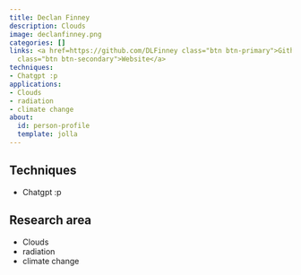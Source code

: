 ```yaml
---
title: Declan Finney
description: Clouds
image: declanfinney.png
categories: []
links: <a href=https://github.com/DLFinney class="btn btn-primary">Github</a><a href=https://environment.leeds.ac.uk/institute-climate-atmospheric-science/staff/1261/dr-declan-finney
  class="btn btn-secondary">Website</a>
techniques:
- Chatgpt :p
applications:
- Clouds
- radiation
- climate change
about:
  id: person-profile
  template: jolla
---
```

   
:::{#person-profile}
:::
   
##
## Techniques
   
- Chatgpt :p
   
##
## Research area
   
- Clouds
- radiation
- climate change
